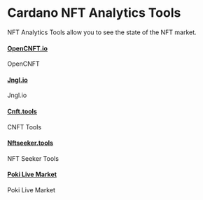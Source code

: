 # Cardano NFT Analytics Tools

NFT Analytics Tools allow you to see the state of the NFT market.

#### [OpenCNFT.io](https://opencnft.io/) 
OpenCNFT 

#### [Jngl.io](https://www.jngl.io/)
Jngl.io 

#### [Cnft.tools](https://cnft.tools/)
CNFT Tools 

#### [Nftseeker.tools](https://nftseeker.tools/)
NFT Seeker Tools

#### [Poki Live Market](https://www.getpoki.com/live-market)
Poki Live Market